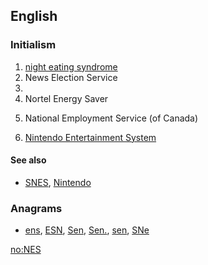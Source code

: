 {{also|nes|ness|Nes|Ness|-ness}}
==English==

===Initialism===
{{rfc-header|Initialism}}
{{head|en|initialism}}

# [[night eating syndrome]]
# News Election Service
# {{w|National Election Studies}}
# Nortel Energy Saver
# {{context|Canada|lang=en}} National Employment Service (of Canada)
# {{context|video games|lang=en}} [[w:Nintendo Entertainment System|Nintendo Entertainment System]]

====See also====
* {{sense|video games}} [[SNES]], [[Nintendo]]

===Anagrams===
* [[ens#English|ens]], [[ESN#English|ESN]], [[Sen#English|Sen]], [[Sen.#English|Sen.]], [[sen#English|sen]], [[SNe#English|SNe]]

[[no:NES]]